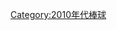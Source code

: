 {{year by category
|m=2
|c=0
|d=1
|y=1
|cat=棒球
|sortkey=棒球
|parent=依年份劃分的棒球
|subcat=2011年體育}}
[[Category:2010年代棒球|Category:2010年代棒球]]